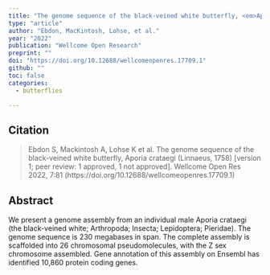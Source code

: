 ```yaml
---
title: "The genome sequence of the black-veined white butterfly, <em>Aporia crataegi</em> (Linnaeus, 1758)"
type: "article"
author: "Ebdon, MacKintosh, Lohse, et al."
year: "2022"
publication: "Wellcome Open Research"
preprint: ""
doi: "https://doi.org/10.12688/wellcomeopenres.17709.1"
github: ""
toc: false
categories:
  - butterflies

---
```


## Citation

> Ebdon S, Mackintosh A, Lohse K et al. The genome sequence of the black-veined white butterfly, Aporia crataegi (Linnaeus, 1758) [version 1; peer review: 1 approved, 1 not approved]. Wellcome Open Res 2022, 7:81 (https://doi.org/10.12688/wellcomeopenres.17709.1)

## Abstract

We present a genome assembly from an individual male Aporia crataegi (the black-veined white; Arthropoda; Insecta; Lepidoptera; Pieridae). The genome sequence is 230 megabases in span. The complete assembly is scaffolded into 26 chromosomal pseudomolecules, with the Z sex chromosome assembled. Gene annotation of this assembly on Ensembl has identified 10,860 protein coding genes.